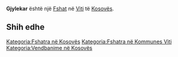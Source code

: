 {{Fshat në Kosovës
 | Emri                = Gjylekar
| sqi_N_name = Gjylekar
| sqi_N_FULL_NAME_RO = Gjylekar
| sqi_N_FULL_NAME_ND_RO = Gjylekar
| sqi_N_SORT_NAME_RG = GJYLEKAR
| sqi_N_FULL_NAME_RG = Gjylekar
| sqi_N_FULL_NAME_ND_RG = Gjylekar
| sqi_V_name = Gjylekarë
| sqi_V_FULL_NAME_RO = Gjylekarë Skifteraj
| sqi_V_FULL_NAME_ND_RO = Gjylekare Skifteraj
| sqi_V_SORT_NAME_RG = GJYLEKARE SKIFTERAJ
| sqi_V_FULL_NAME_RG = Gjylekarë Skifteraj
| sqi_V_FULL_NAME_ND_RG = Gjylekare Skifteraj
| srp_N_name = Ðelekare
| srp_N_FULL_NAME_RO = Ðelekare
| srp_N_FULL_NAME_ND_RO = Delekare
| srp_N_SORT_NAME_RG = DELEKARE
| srp_N_FULL_NAME_RG = Ðelekare
| srp_N_FULL_NAME_ND_RG = Delekare
| srp_NS_name = Ђелекаре
| srp_NS_FULL_NAME_RO = Ђелекаре
| srp_NS_FULL_NAME_ND_RO = Ђелекаре
| srp_NS_SORT_NAME_RG = ЂЕЛЕКАРЕ
| srp_NS_FULL_NAME_RG = Ђелекаре
| srp_NS_FULL_NAME_ND_RG = Ђелекаре

 | Emri (Rasa dhanore) = 
 | Figura              = 
 | Shteti              = Kosovo
 | Komuna              = Viti
 | Kodi postar         = 
 | Sipërfaqja          = 

 | Popullsia           = 

 | Regj. i popullsisë  = 
 | Dend. e popullsisë  = 
 | Faqja zyrtare       = 
 <!--- Koordinatat ----> 
 | Gjerësia            = 42.347778
 | Gjatësia            = 21.427778
 | Lartësia            = 
}}
'''Gjylekar''' është një [[Fshat]] në [[Viti]] të [[Kosovës]].

<!-- == Gjeografia == -->
<!-- == Historia == -->
<!-- == Demografia == -->
== Shih edhe ==
{{Komuna Viti}}
{{Kosovo-Administrata-Cung}}

[[Kategoria:Fshatra në Kosovës]]
[[Kategoria:Fshatra në Kommunes Viti]]
[[Kategoria:Vendbanime në Kosovës]]